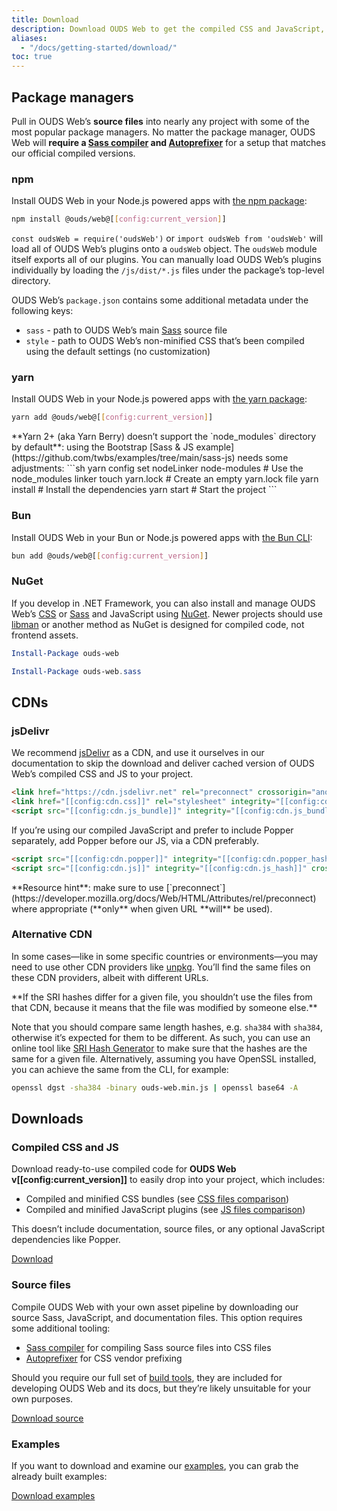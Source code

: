 ```yaml
---
title: Download
description: Download OUDS Web to get the compiled CSS and JavaScript, source code, or include it with your favorite package managers like npm, yarn, and more.
aliases:
  - "/docs/getting-started/download/"
toc: true
---
```


## Package managers

Pull in OUDS Web’s **source files** into nearly any project with some of the most popular package managers. No matter the package manager, OUDS Web will **require a [Sass compiler]([[docsref:/getting-started/contribute#sass]]) and [Autoprefixer]([[docsref:/getting-started/contribute#autoprefixer]])**  for a setup that matches our official compiled versions.

### npm

Install OUDS Web in your Node.js powered apps with [the npm package](https://www.npmjs.com/package/@ouds/web):

```sh
npm install @ouds/web@[[config:current_version]]
```

`const oudsWeb = require('oudsWeb')` or `import oudsWeb from 'oudsWeb'` will load all of OUDS Web’s plugins onto a `oudsWeb` object.
The `oudsWeb` module itself exports all of our plugins. You can manually load OUDS Web’s plugins individually by loading the `/js/dist/*.js` files under the package’s top-level directory.

OUDS Web’s `package.json` contains some additional metadata under the following keys:

- `sass` - path to OUDS Web’s main [Sass](https://sass-lang.com/) source file
- `style` - path to OUDS Web’s non-minified CSS that’s been compiled using the default settings (no customization)

<Callout type="info" name="info-npm-starter" />

### yarn

Install OUDS Web in your Node.js powered apps with [the yarn package](https://yarnpkg.com/en/package/@ouds/web):

```sh
yarn add @ouds/web@[[config:current_version]]
```

<Callout type="warning">
**Yarn 2+ (aka Yarn Berry) doesn’t support the `node_modules` directory by default**: using the Bootstrap [Sass & JS example](https://github.com/twbs/examples/tree/main/sass-js) needs some adjustments:
```sh
yarn config set nodeLinker node-modules # Use the node_modules linker
touch yarn.lock # Create an empty yarn.lock file
yarn install # Install the dependencies
yarn start # Start the project
```
</Callout>

### Bun

Install OUDS Web in your Bun or Node.js powered apps with [the Bun CLI](https://bun.sh/):

```sh
bun add @ouds/web@[[config:current_version]]
```

### NuGet

If you develop in .NET Framework, you can also install and manage OUDS Web’s [CSS](https://www.nuget.org/packages/ouds-web) or [Sass](https://www.nuget.org/packages/ouds-web.sass) and JavaScript using [NuGet](https://www.nuget.org/). Newer projects should use [libman](https://learn.microsoft.com/en-us/aspnet/core/client-side/libman/) or another method as NuGet is designed for compiled code, not frontend assets.

```powershell
Install-Package ouds-web
```

```powershell
Install-Package ouds-web.sass
```

## CDNs

### jsDelivr

We recommend [jsDelivr](https://www.jsdelivr.com/package/npm/@ouds/web/) as a CDN, and use it ourselves in our documentation to skip the download and deliver cached version of OUDS Web’s compiled CSS and JS to your project.

```html
<link href="https://cdn.jsdelivr.net" rel="preconnect" crossorigin="anonymous">
<link href="[[config:cdn.css]]" rel="stylesheet" integrity="[[config:cdn.css_hash]]" crossorigin="anonymous">
<script src="[[config:cdn.js_bundle]]" integrity="[[config:cdn.js_bundle_hash]]" crossorigin="anonymous"></script>
```

If you’re using our compiled JavaScript and prefer to include Popper separately, add Popper before our JS, via a CDN preferably.

```html
<script src="[[config:cdn.popper]]" integrity="[[config:cdn.popper_hash]]" crossorigin="anonymous"></script>
<script src="[[config:cdn.js]]" integrity="[[config:cdn.js_hash]]" crossorigin="anonymous"></script>
```

<Callout type="warning">
**Resource hint**: make sure to use [`preconnect`](https://developer.mozilla.org/docs/Web/HTML/Attributes/rel/preconnect) where appropriate (**only** when given URL **will** be used).
</Callout>

### Alternative CDN

In some cases—like in some specific countries or environments—you may need to use other CDN providers like [unpkg](https://www.unpkg.com/browse/@ouds/web@[[config:current_version]]). You’ll find the same files on these CDN providers, albeit with different URLs.

<Callout type="warning">
**If the SRI hashes differ for a given file, you shouldn’t use the files from that CDN, because it means that the file was modified by someone else.**
</Callout>

Note that you should compare same length hashes, e.g. `sha384` with `sha384`, otherwise it’s expected for them to be different.
As such, you can use an online tool like [SRI Hash Generator](https://www.srihash.org/) to make sure that the hashes are the same for a given file. Alternatively, assuming you have OpenSSL installed, you can achieve the same from the CLI, for example:

```sh
openssl dgst -sha384 -binary ouds-web.min.js | openssl base64 -A
```

## Downloads

### Compiled CSS and JS

Download ready-to-use compiled code for **OUDS Web v[[config:current_version]]** to easily drop into your project, which includes:

- Compiled and minified CSS bundles (see [CSS files comparison]([[docsref:/getting-started/contents#css-files]]))
- Compiled and minified JavaScript plugins (see [JS files comparison]([[docsref:/getting-started/contents#js-files]]))

This doesn’t include documentation, source files, or any optional JavaScript dependencies like Popper.

<a href="[[config:download.dist]]" class="btn btn-default" onclick="dataLayer.push({'event': 'clic', 'site_name':'accessibility-boosted', 'phase':'prod', 'track_category':'download', 'track_name':'getting started', 'track_cible':'download source'});">Download</a>

### Source files

Compile OUDS Web with your own asset pipeline by downloading our source Sass, JavaScript, and documentation files. This option requires some additional tooling:

- [Sass compiler]([[docsref:/getting-started/contribute#sass]]) for compiling Sass source files into CSS files
- [Autoprefixer]([[docsref:/getting-started/contribute#autoprefixer]]) for CSS vendor prefixing

Should you require our full set of [build tools]([[docsref:/getting-started/contribute#tooling-setup]]), they are included for developing OUDS Web and its docs, but they’re likely unsuitable for your own purposes.

<a href="[[config:download.source]]" class="btn btn-default" onclick="dataLayer.push({'event': 'clic', 'site_name':'accessibility-boosted', 'phase':'prod', 'track_category':'download', 'track_name':'getting started', 'track_cible':'download source'});">Download source</a>

### Examples

If you want to download and examine our [examples]([[docsref:/examples]]), you can grab the already built examples:

<a href="[[config:download.dist_examples]]" class="btn btn-default" onclick="dataLayer.push({'event': 'clic', 'site_name':'accessibility-boosted', 'phase':'prod', 'track_category':'download', 'track_name':'getting started', 'track_cible':'download examples source'});">Download examples</a>
